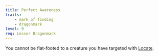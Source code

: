 ```yaml
---
title: Perfect Awareness
traits:
    - mark of finding
    - dragonmark
level: 9
req: Lesser Dragonmark
---
```


You cannot be flat-footed to a creature you have targeted with [Locate](https://2e.aonprd.com/Spells.aspx?ID=173).